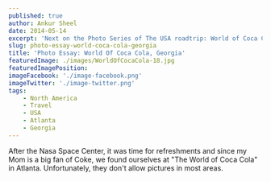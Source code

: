 ```yaml
---
published: true
author: Ankur Sheel
date: 2014-05-14
excerpt: 'Next on the Photo Series of The USA roadtrip: World of Coca Cola'
slug: photo-essay-world-coca-cola-georgia
title: 'Photo Essay: World Of Coca Cola, Georgia'
featuredImage: ./images/WorldOfCocaCola-18.jpg
featuredImagePosition:
imageFacebook: './image-facebook.png'
imageTwitter: './image-twitter.png'
tags:
    - North America
    - Travel
    - USA
    - Atlanta
    - Georgia
---
```


After the Nasa Space Center, it was time for refreshments and since my Mom is a big fan of Coke, we found ourselves at
"The World of Coca Cola" in Atlanta. Unfortunately, they don't allow pictures in most areas.

<ImageGallery relativeDirectory={props.path} />
